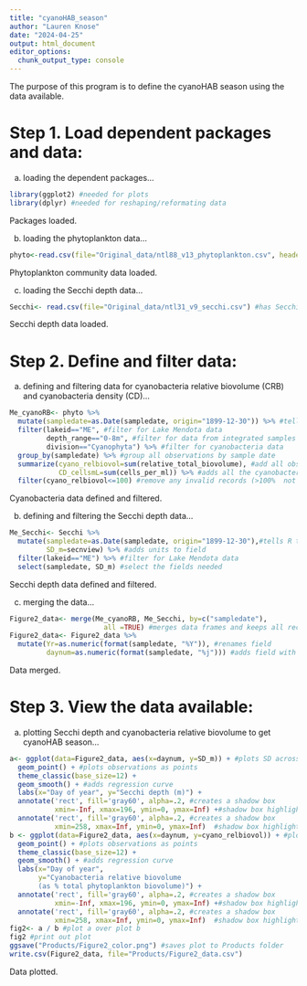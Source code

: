 ```yaml
---
title: "cyanoHAB_season"
author: "Lauren Knose"
date: "2024-04-25"
output: html_document
editor_options: 
  chunk_output_type: console
---
```


The purpose of this program is to define the cyanoHAB season using the data available.

# Step 1. Load dependent packages and data:

a) loading the dependent packages...

```r
library(ggplot2) #needed for plots
library(dplyr) #needed for reshaping/reformating data
```

Packages loaded.

b) loading the phytoplankton data...

```r
phyto<-read.csv(file="Original_data/ntl88_v13_phytoplankton.csv", header=TRUE) #has the phytoplankton community dataset
```

Phytoplankton community data loaded. 

c) loading the Secchi depth data...

```r
Secchi<- read.csv(file="Original_data/ntl31_v9_secchi.csv") #has Secchi depth data
```

Secchi depth data loaded.

# Step 2. Define and filter data:

a) defining and filtering data for cyanobacteria relative biovolume (CRB) and cyanobacteria density (CD)...

```r
Me_cyanoRB<- phyto %>%
  mutate(sampledate=as.Date(sampledate, origin="1899-12-30")) %>% #tells R to format field as Datey
  filter(lakeid=="ME", #filter for Lake Mendota data
         depth_range=="0-8m", #filter for data from integrated samples 0 to 8m
         division=="Cyanophyta") %>% #filter for cyanobacteria data
  group_by(sampledate) %>% #group all observations by sample date
  summarize(cyano_relbiovol=sum(relative_total_biovolume), #add all observations of cyanobacteria biovolumes together for each sample date
            CD_cellsmL=sum(cells_per_ml)) %>% #adds all the cyanobacteria cells/mL together for each sample date
  filter(cyano_relbiovol<=100) #remove any invalid records (>100%  not valid entry)
```

Cyanobacteria data defined and filtered.

b) defining and filtering the Secchi depth data...

```r
Me_Secchi<- Secchi %>%
  mutate(sampledate=as.Date(sampledate, origin="1899-12-30"),#tells R to format field as Date
         SD_m=secnview) %>% #adds units to field
  filter(lakeid=="ME") %>% #filter for Lake Mendota data
  select(sampledate, SD_m) #select the fields needed
```

Secchi depth data defined and filtered.

c) merging the data...
```r
Figure2_data<- merge(Me_cyanoRB, Me_Secchi, by=c("sampledate"),
                       all =TRUE) #merges data frames and keeps all records 
Figure2_data<- Figure2_data %>%
  mutate(Yr=as.numeric(format(sampledate, "%Y")), #renames field
         daynum=as.numeric(format(sampledate, "%j"))) #adds field with day
```

Data merged.

# Step 3. View the data available:

a)  plotting Secchi depth and cyanobacteria relative biovolume to get cyanoHAB season...

```r
a<- ggplot(data=Figure2_data, aes(x=daynum, y=SD_m)) + #plots SD across day
  geom_point() + #plots observations as points
  theme_classic(base_size=12) +
  geom_smooth() + #adds regression curve
  labs(x="Day of year", y="Secchi depth (m)") +
  annotate('rect', fill='gray60', alpha=.2, #creates a shadow box 
           xmin=-Inf, xmax=196, ymin=0, ymax=Inf) +#shadow box highlights CyanoHAB season
  annotate('rect', fill='gray60', alpha=.2, #creates a shadow box 
           xmin=258, xmax=Inf, ymin=0, ymax=Inf)  #shadow box highlights CyanoHAB season
b <- ggplot(data=Figure2_data, aes(x=daynum, y=cyano_relbiovol)) + #plots cyano RB across day
  geom_point() + #plots observations as points
  theme_classic(base_size=12) +
  geom_smooth() + #adds regression curve
  labs(x="Day of year", 
       y="Cyanobacteria relative biovolume 
       (as % total phytoplankton biovolume)") +
  annotate('rect', fill='gray60', alpha=.2, #creates a shadow box 
           xmin=-Inf, xmax=196, ymin=0, ymax=Inf) +#shadow box highlights CyanoHAB season
  annotate('rect', fill='gray60', alpha=.2, #creates a shadow box 
           xmin=258, xmax=Inf, ymin=0, ymax=Inf)  #shadow box highlights CyanoHAB season
fig2<- a / b #plot a over plot b
fig2 #print out plot
ggsave("Products/Figure2_color.png") #saves plot to Products folder
write.csv(Figure2_data, file="Products/Figure2_data.csv")
```

Data plotted.
